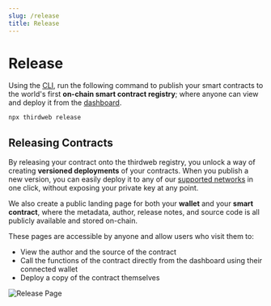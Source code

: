 ```yaml
---
slug: /release
title: Release
---
```



# Release

Using the [CLI](https://github.com/thirdweb-dev/thirdweb-cli), run the following command to publish your smart contracts to the world's first **on-chain smart contract registry**;
where anyone can view and deploy it from the [dashboard](https://thirdweb.com/dashboard).

```jsx
npx thirdweb release
```

<div className="row" style={{ marginBottom: 24 }}>
  <div className="col col--12" style={{ marginTop: 8 }}>
    <QuickstartCard
      name="Quickstart: Release & Deploy Your Own Contract"
      link="/getting-started/releasing-custom-contracts"
      image="/assets/icons/education.png"
    />
  </div>
</div>

## Releasing Contracts

By releasing your contract onto the thirdweb registry, you unlock a way of creating **versioned deployments** of your contracts.
When you publish a new version, you can easily deploy it to any of our [supported networks](https://blog.thirdweb.com/guides/which-network-should-you-use)
in one click, without exposing your private key at any point.

We also create a public landing page for both your **wallet** and your **smart contract**, where the metadata, author, release notes, and
source code is all publicly available and stored on-chain.

These pages are accessible by anyone and allow users who visit them to:

- View the author and the source of the contract
- Call the functions of the contract directly from the dashboard using their connected wallet
- Deploy a copy of the contract themselves

![Release Page](./assets/release-page.png)
